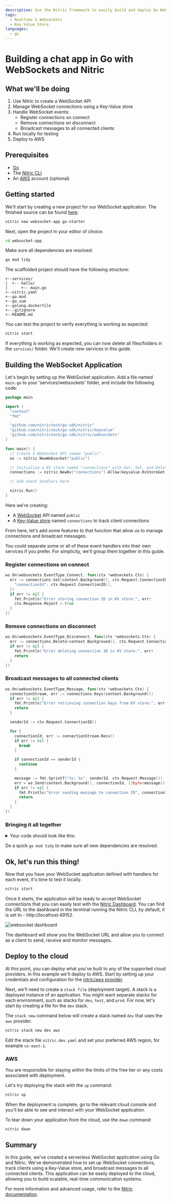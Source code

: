 ```yaml
---
description: Use the Nitric framework to easily build and deploy Go WebSocket applications for AWS.
tags:
  - Realtime & Websockets
  - Key Value Store
languages:
  - go
---
```


# Building a chat app in Go with WebSockets and Nitric

## What we'll be doing

1. Use Nitric to create a WebSocket API
2. Manage WebSocket connections using a Key-Value store
3. Handle WebSocket events:
   - Register connections on connect
   - Remove connections on disconnect
   - Broadcast messages to all connected clients
4. Run locally for testing
5. Deploy to AWS

## Prerequisites

- [Go](https://go.dev/dl/)
- The [Nitric CLI](/get-started/installation)
- An [AWS](https://aws.amazon.com) account (optional)

## Getting started

We'll start by creating a new project for our WebSocket application. The finished source can be found [here](https://github.com/nitrictech/examples/tree/main/v1/websocket-app).

```bash
nitric new websocket-app go-starter
```

Next, open the project in your editor of choice.

```bash
cd websocket-app
```

Make sure all dependencies are resolved:

```bash
go mod tidy
```

The scaffolded project should have the following structure:

```text
+--services/
|  +-- hello/
|      +-- main.go
+--nitric.yaml
+--go.mod
+--go.sum
+--golang.dockerfile
+--.gitignore
+--README.md
```

You can test the project to verify everything is working as expected:

```bash
nitric start
```

If everything is working as expected, you can now delete all files/folders in the `services/` folder. We'll create new services in this guide.

## Building the WebSocket Application

Let's begin by setting up the WebSocket application. Add a file named `main.go` to your 'services/websockets' folder, and include the following code:

```go title:services/websockets/main.go
package main

import (
  "context"
  "fmt"

  "github.com/nitrictech/go-sdk/nitric"
  "github.com/nitrictech/go-sdk/nitric/keyvalue"
  "github.com/nitrictech/go-sdk/nitric/websockets"
)

func main() {
  // Create a WebSocket API named "public".
  ws := nitric.NewWebsocket("public")

  // Initialize a KV store named "connections" with Get, Set, and Delete permissions.
  connections := nitric.NewKv("connections").Allow(keyvalue.KvStoreGet, keyvalue.KvStoreSet, keyvalue.KvStoreDelete)

  // Add event handlers here

  nitric.Run()
}
```

Here we're creating:

- A [WebSocket](/websockets) API named `public`
- A [Key-Value store](/keyvalue) named `connections` to track client connections

From here, let's add some features to that function that allow us to manage connections and broadcast messages.

<Note>
  You could separate some or all of these event handlers into their own services
  if you prefer. For simplicity, we'll group them together in this guide.
</Note>

### Register connections on connect

```go
ws.On(websockets.EventType_Connect, func(ctx *websockets.Ctx) {
  err := connections.Set(context.Background(), ctx.Request.ConnectionID(), map[string]interface{}{
    "connectionId": ctx.Request.ConnectionID(),
  })
  if err != nil {
    fmt.Println("Error storing connection ID in KV store:", err)
    ctx.Response.Reject = true
  }
})
```

### Remove connections on disconnect

```go
ws.On(websockets.EventType_Disconnect, func(ctx *websockets.Ctx) {
  err := connections.Delete(context.Background(), ctx.Request.ConnectionID())
  if err != nil {
    fmt.Println("Error deleting connection ID in KV store:", err)
    return
  }
})
```

### Broadcast messages to all connected clients

```go
ws.On(websockets.EventType_Message, func(ctx *websockets.Ctx) {
  connectionStream, err := connections.Keys(context.Background())
  if err != nil {
    fmt.Println("Error retrieving connection keys from KV store:", err)
    return
  }

  senderId := ctx.Request.ConnectionID()

  for {
    connectionId, err := connectionStream.Recv()
    if err != nil {
      break
    }

    if connectionId == senderId {
      continue
    }

    message := fmt.Sprintf("%s: %s", senderId, ctx.Request.Message())
    err = ws.Send(context.Background(), connectionId, []byte(message))
    if err != nil {
      fmt.Println("Error sending message to connection ID", connectionId, ":", err)
      return
    }
  }
})
```

### Bringing it all together

<details>
<summary>Your code should look like this:</summary>

```go title:services/websockets/main.go
package main

import (
  "context"
  "fmt"

  "github.com/nitrictech/go-sdk/nitric"
  "github.com/nitrictech/go-sdk/nitric/keyvalue"
  "github.com/nitrictech/go-sdk/nitric/websockets"
)

func main() {
  // Create a WebSocket endpoint named "public".
  ws := nitric.NewWebsocket("public")

  // Initialize a KV store named "connections" with Get, Set, and Delete permissions.
  connections := nitric.NewKv("connections").Allow(keyvalue.KvStoreGet, keyvalue.KvStoreSet, keyvalue.KvStoreDelete)

  // Handle new WebSocket connections by storing the connection ID in the KV store.
  ws.On(websockets.EventType_Connect, func(ctx *websockets.Ctx) {
    err := connections.Set(context.Background(), ctx.Request.ConnectionID(), map[string]interface{}{
      "connectionId": ctx.Request.ConnectionID(),
    })
    if err != nil {
      fmt.Println("Error storing connection ID in KV store:", err)
      ctx.Response.Reject = true
    }
  })

  ws.On(websockets.EventType_Disconnect, func(ctx *websockets.Ctx) {
    err := connections.Delete(context.Background(), ctx.Request.ConnectionID())
    if err != nil {
      fmt.Println("Error deleting connection ID in KV store:", err)
      return
    }
  })

  ws.On(websockets.EventType_Message, func(ctx *websockets.Ctx) {
    connectionStream, err := connections.Keys(context.Background())
    if err != nil {
      fmt.Println("Error retrieving connection keys from KV store:", err)
      return
    }

    senderId := ctx.Request.ConnectionID()

    for {
      connectionId, err := connectionStream.Recv()
      if err != nil {
        break
      }

      if connectionId == senderId {
        continue
      }

      message := fmt.Sprintf("%s: %s", senderId, ctx.Request.Message())
      err = ws.Send(context.Background(), connectionId, []byte(message))
      if err != nil {
        fmt.Println("Error sending message to connection ID", connectionId, ":", err)
        return
      }
    }
  })

  nitric.Run()
}
```

</details>

Do a quick `go mod tidy` to make sure all new dependencies are resolved.

## Ok, let's run this thing!

Now that you have your WebSocket application defined with handlers for each event, it's time to test it locally.

```bash
nitric start
```

Once it starts, the application will be ready to accept WebSocket connections that you can easily test with the [Nitric Dashboard](/get-started/foundations/projects/local-development#local-dashboard). You can find the URL to the dashboard in the terminal running the Nitric CLI, by default, it is set to - http://localhost:49152.

![websocket dashboard](/docs/images/guides/realtime-messaging/dashboard.png)

The dashboard will show you the WebSocket URL and allow you to connect as a client to send, receive and monitor messages.

## Deploy to the cloud

At this point, you can deploy what you've built to any of the supported cloud providers. In this example we'll deploy to AWS. Start by setting up your credentials and configuration for the [nitric/aws provider](/providers/pulumi/aws).

Next, we'll need to create a `stack file` (deployment target). A stack is a deployed instance of an application. You might want separate stacks for each environment, such as stacks for `dev`, `test`, and `prod`. For now, let's start by creating a file for the `dev` stack.

The `stack new` command below will create a stack named `dev` that uses the `aws` provider.

```bash
nitric stack new dev aws
```

Edit the stack file `nitric.dev.yaml` and set your preferred AWS region, for example `us-east-1`.

### AWS

<Note>
  You are responsible for staying within the limits of the free tier or any
  costs associated with deployment.
</Note>

Let's try deploying the stack with the `up` command:

```bash
nitric up
```

When the deployment is complete, go to the relevant cloud console and you'll be able to see and interact with your WebSocket application.

To tear down your application from the cloud, use the `down` command:

```bash
nitric down
```

## Summary

In this guide, we've created a serverless WebSocket application using Go and Nitric. We've demonstrated how to set up WebSocket connections, track clients using a Key-Value store, and broadcast messages to all connected clients. This application can be easily deployed to the cloud, allowing you to build scalable, real-time communication systems.

For more information and advanced usage, refer to the [Nitric documentation](https://nitric.io/docs).
